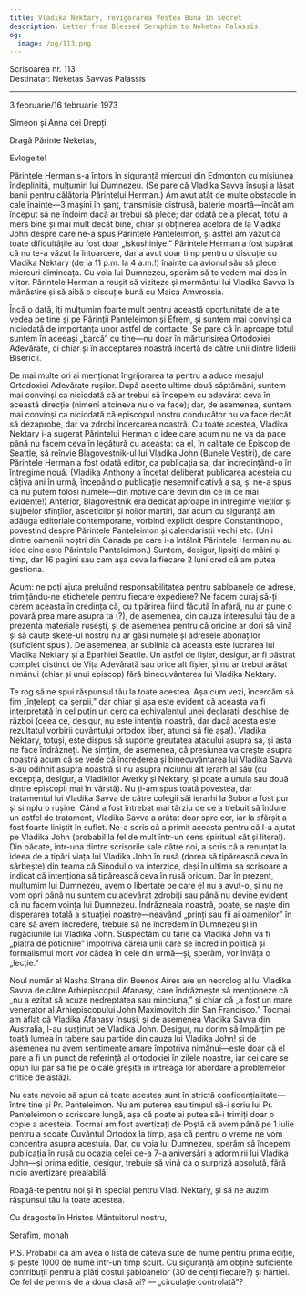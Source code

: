 ```yaml
---
title: Vladika Nektary, revigorarea Vestea Bună în secret
description: Letter from Blessed Seraphim to Neketas Palassis.
og:
  image: /og/113.png
---
```


<div style={{textAlign:'right', fontFamily:'monospace'}}>Scrisoarea nr. 113</div>
<div style={{textAlign:'left', fontFamily:'monospace'}}>Destinatar: Neketas Savvas Palassis</div>

---

3 februarie/16 februarie 1973

Simeon și Anna cei Drepți

Dragă Părinte Neketas,

Evlogeite!

Părintele Herman s-a întors în siguranță miercuri din Edmonton cu misiunea îndeplinită, mulțumiri lui Dumnezeu. (Se pare că Vladika Savva însuși a lăsat banii pentru călătoria Părintelui Herman.) Am avut atât de multe obstacole în cale înainte—3 mașini în șanț, transmisie distrusă, baterie moartă—încât am început să ne îndoim dacă ar trebui să plece; dar odată ce a plecat, totul a mers bine și mai mult decât bine, chiar și obținerea acelora de la Vladika John despre care ne-a spus Părintele Panteleimon, și astfel am văzut că toate dificultățile au fost doar „iskushiniye.” Părintele Herman a fost supărat că nu te-a văzut la întoarcere, dar a avut doar timp pentru o discuție cu Vladika Nektary (de la 11 p.m. la 4 a.m.!) înainte ca avionul său să plece miercuri dimineața. Cu voia lui Dumnezeu, sperăm să te vedem mai des în viitor. Părintele Herman a reușit să viziteze și mormântul lui Vladika Savva la mănăstire și să aibă o discuție bună cu Maica Amvrossia.

Încă o dată, îți mulțumim foarte mult pentru această oportunitate de a te vedea pe tine și pe Părinții Panteleimon și Efrem, și suntem mai convinși ca niciodată de importanța unor astfel de contacte. Se pare că în aproape totul suntem în aceeași „barcă” cu tine—nu doar în mărturisirea Ortodoxiei Adevărate, ci chiar și în acceptarea noastră incertă de către unii dintre liderii Bisericii.

De mai multe ori ai menționat îngrijorarea ta pentru a aduce mesajul Ortodoxiei Adevărate rușilor. După aceste ultime două săptămâni, suntem mai convinși ca niciodată că ar trebui să începem cu adevărat ceva în această direcție (nimeni altcineva nu o va face); dar, de asemenea, suntem mai convinși ca niciodată că episcopul nostru conducător nu va face decât să dezaprobe, dar va zdrobi încercarea noastră. Cu toate acestea, Vladika Nektary i-a sugerat Părintelui Herman o idee care acum nu ne va da pace până nu facem ceva în legătură cu aceasta: ca el, în calitate de Episcop de Seattle, să reînvie Blagovestnik-ul lui Vladika John (Bunele Vestiri), de care Părintele Herman a fost odată editor, ca publicația sa, dar încredințând-o în întregime nouă. (Vladika Anthony a încetat deliberat publicarea acesteia cu câțiva ani în urmă, începând o publicație nesemnificativă a sa, și ne-a spus că nu putem folosi numele—din motive care devin din ce în ce mai evidente!) Anterior, Blagovestnik era dedicat aproape în întregime vieților și slujbelor sfinților, asceticilor și noilor martiri, dar acum cu siguranță am adăuga editoriale contemporane, vorbind explicit despre Constantinopol, povestind despre Părintele Panteleimon și calendaristii vechi etc. (Unii dintre oamenii noștri din Canada pe care i-a întâlnit Părintele Herman nu au idee cine este Părintele Panteleimon.) Suntem, desigur, lipsiți de mâini și timp, dar 16 pagini sau cam așa ceva la fiecare 2 luni cred că am putea gestiona.

Acum: ne poți ajuta preluând responsabilitatea pentru șabloanele de adrese, trimițându-ne etichetele pentru fiecare expediere? Ne facem curaj să-ți cerem aceasta în credința că, cu tipărirea fiind făcută în afară, nu ar pune o povară prea mare asupra ta (?), de asemenea, din cauza interesului tău de a prezenta materiale rusești, și de asemenea pentru că oricine ar dori să vină și să caute skete-ul nostru nu ar găsi numele și adresele abonaților (suficient spus!). De asemenea, ar sublinia că aceasta este lucrarea lui Vladika Nektary și a Eparhiei Seattle. Un astfel de fișier, desigur, ar fi păstrat complet distinct de Vița Adevărată sau orice alt fișier, și nu ar trebui arătat nimănui (chiar și unui episcop) fără binecuvântarea lui Vladika Nektary.

Te rog să ne spui răspunsul tău la toate acestea. Așa cum vezi, încercăm să fim „înțelepți ca șerpii,” dar chiar și așa este evident că aceasta va fi interpretată în cel puțin un cerc ca echivalentul unei declarații deschise de război (ceea ce, desigur, nu este intenția noastră, dar dacă acesta este rezultatul vorbirii cuvântului ortodox liber, atunci să fie așa!). Vladika Nektary, totuși, este dispus să suporte greutatea atacului asupra sa, și asta ne face îndrăzneți. Ne simțim, de asemenea, că presiunea va crește asupra noastră acum că se vede că încrederea și binecuvântarea lui Vladika Savva s-au odihnit asupra noastră și nu asupra niciunui alt ierarh al său (cu excepția, desigur, a Vladikilor Averky și Nektary, și poate a unuia sau două dintre episcopii mai în vârstă). Nu ți-am spus toată povestea, dar tratamentul lui Vladika Savva de către colegii săi ierarhi la Sobor a fost pur și simplu o rușine. Când a fost întrebat mai târziu de ce a trebuit să îndure un astfel de tratament, Vladika Savva a arătat doar spre cer, iar la sfârșit a fost foarte liniștit în suflet. Ne-a scris că a primit aceasta pentru că l-a ajutat pe Vladika John (probabil la fel de mult într-un sens spiritual cât și literal). Din păcate, într-una dintre scrisorile sale către noi, a scris că a renunțat la ideea de a tipări viața lui Vladika John în rusă (dorea să tipărească ceva în sârbește) din teama că Sinodul o va interzice, deși în ultima sa scrisoare a indicat că intenționa să tipărească ceva în rusă oricum. Dar în prezent, mulțumim lui Dumnezeu, avem o libertate pe care el nu a avut-o, și nu ne vom opri până nu suntem cu adevărat zdrobiți sau până nu devine evident că nu facem voința lui Dumnezeu. Îndrăzneala noastră, poate, se naște din disperarea totală a situației noastre—neavând „prinți sau fii ai oamenilor” în care să avem încredere, trebuie să ne încredem în Dumnezeu și în rugăciunile lui Vladika John. Suspectăm cu tărie că Vladika John va fi „piatra de poticnire” împotriva căreia unii care se încred în politică și formalismul mort vor cădea în cele din urmă—și, sperăm, vor învăța o „lecție.”

Noul număr al Nasha Strana din Buenos Aires are un necrolog al lui Vladika Savva de către Arhiepiscopul Afanasy, care îndrăznește să menționeze că „nu a ezitat să acuze nedreptatea sau minciuna,” și chiar că „a fost un mare venerator al Arhiepiscopului John Maximovitch din San Francisco.” Tocmai am aflat că Vladika Afanasy însuși, și de asemenea Vladika Savva din Australia, l-au susținut pe Vladika John. Desigur, nu dorim să împărțim pe toată lumea în tabere sau partide din cauza lui Vladika John! și de asemenea nu avem sentimente amare împotriva nimănui—este doar că el pare a fi un punct de referință al ortodoxiei în zilele noastre, iar cei care se opun lui par să fie pe o cale greșită în întreaga lor abordare a problemelor critice de astăzi.

Nu este nevoie să spun că toate acestea sunt în strictă confidențialitate—între tine și Pr. Panteleimon. Nu am puterea sau timpul să-i scriu lui Pr. Panteleimon o scrisoare lungă, așa că poate ai putea să-i trimiți doar o copie a acesteia. Tocmai am fost avertizați de Poștă că avem până pe 1 iulie pentru a scoate Cuvântul Ortodox la timp, așa că pentru o vreme ne vom concentra asupra acestuia. Dar, cu voia lui Dumnezeu, sperăm să începem publicația în rusă cu ocazia celei de-a 7-a aniversări a adormirii lui Vladika John—și prima ediție, desigur, trebuie să vină ca o surpriză absolută, fără nicio avertizare prealabilă!

Roagă-te pentru noi și în special pentru Vlad. Nektary, și să ne auzim răspunsul tău la toate acestea.

Cu dragoste în Hristos Mântuitorul nostru,

Serafim, monah

P.S. Probabil că am avea o listă de câteva sute de nume pentru prima ediție, și peste 1000 de nume într-un timp scurt. Cu siguranță am obține suficiente contribuții pentru a plăti costul șabloanelor (30 de cenți fiecare?) și hârtiei. Ce fel de permis de a doua clasă ai? — „circulație controlată”?
